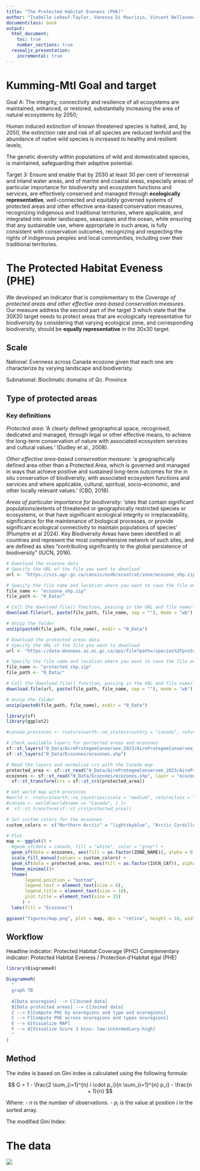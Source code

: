 ```yaml
---
title: "The Protected Habitat Eveness (PHE)"
author: "Isabelle Lebeuf-Taylor, Vanessa Di Maurizio, Vincent Bellavance et Benjamin Mercier"
documentclass: book
output:
  html_document:
    toc: true
    number_sections: true
  revealjs_presentation:
    incremental: true   
---
```


# Kumming-Mtl Goal and target

Goal A: The integrity, connectivity and resilience of all ecosystems are maintained, enhanced, or restored, substantially increasing the area of natural ecosystems by 2050; 

Human induced extinction of known threatened species is halted, and, by 2050, the extinction rate and risk of all species are reduced tenfold and the abundance of native wild species is increased to healthy and resilient levels; 

The genetic diversity within populations of wild and domesticated species, is maintained, safeguarding their adaptive potential.

Target 3:  Ensure and enable that by 2030 at least 30 per cent of terrestrial and inland water areas, and of marine and coastal areas, especially areas of particular importance for biodiversity and ecosystem functions and services, are effectively conserved and managed through **ecologically representative**, well-connected and equitably governed systems of protected areas and other effective area-based conservation measures, recognizing indigenous and traditional territories, where applicable, and integrated into wider landscapes, seascapes and the ocean, while ensuring that any sustainable use, where appropriate in such areas, is fully consistent with conservation outcomes, recognizing and respecting the rights of indigenous peoples and local communities, including over their traditional territories.

# The Protected Habitat Eveness (PHE)

We developed an indicator that is complementary to the *Coverage of protected areas and other effective area-based conservation measures*. Our measure address the second part of the target 3 which state that the 30X30 target needs to protect areas that are ecologically representative for biodiversity by considering that varying ecological zone, and corresponding biodiversity, should be **equally representative** in the 30x30 target.

## Scale
National: Evenness across Canada ecozone given that each one are characterize by varying landscape and biodiveristy.

Subnational: Bioclimatic domains of Qc. Province

## Type of protected areas

### Key definitions

*Protected area*: ‘A clearly defined geographical space, recognised, dedicated and managed, through legal or other effective means, to achieve the long-term conservation of nature with associated ecosystem services and cultural values.’ (Dudley et al., 2008). 

*Other effective area-based conservation measure*: ‘a geographically defined area other than a Protected Area, which is governed and managed in ways that achieve positive and sustained long-term outcomes for the in situ conservation of biodiversity, with associated ecosystem functions and services and where applicable, cultural, spiritual, socio–economic, and other locally relevant values.’ (CBD, 2018).

*Areas of particular importance for biodiversity*: ‘sites that contain significant populations/extents of threatened or geographically restricted species or ecosystems, or that have significant ecological integrity or irreplaceability, significance for the maintenance of biological processes, or provide significant ecological connectivity to maintain populations of species’ (Plumptre et al 2024). Key Biodiversity Areas have been identified in all countries and represent the most comprehensive network of such sites, and are defined as sites “contributing significantly to the global persistence of biodiversity” (IUCN, 2016).

```r
# Download the ecozone data
# Specify the URL of the file you want to download
url <- "https://sis.agr.gc.ca/cansis/nsdb/ecostrat/zone/ecozone_shp.zip"

# Specify the file name and location where you want to save the file on your computer
file_name <- "ecozone_shp.zip"
file_path <- "0_Data/"

# Call the download.file() function, passing in the URL and file name/location as arguments
download.file(url, paste(file_path, file_name, sep = ""), mode = "wb")

# Unzip the folder
unzip(paste0(file_path, file_name), exdir = "0_Data")

# Download the protected areas data
# Specify the URL of the file you want to download
url <- "https://data-donnees.az.ec.gc.ca/api/file?path=/species%2Fprotectrestore%2Fcanadian-protected-conserved-areas-database%2FDatabases%2FAireProtegeeConservee_2023.zip"

# Specify the file name and location where you want to save the file on your computer
file_name <- "protected_shp.zip"
file_path <- "0_Data/"

# Call the download.file() function, passing in the URL and file name/location as arguments
download.file(url, paste(file_path, file_name, sep = ""), mode = "wb")

# Unzip the folder
unzip(paste0(file_path, file_name), exdir = "0_Data")
```

```r
library(sf)
library(ggplot2)

#canada_provinces <- rnaturalearth::ne_states(country = "canada", returnclass = "sf")

# Check available layers for portected areas and ecozones
sf::st_layers("0_Data/AireProtegeeConservee_2023/AireProtegeeConservee_2023.gdb")
sf::st_layers("0_Data/Ecozones/ecozones.shp")

# Read the layers and normalize crs with the Canada map
protected_area <- sf::st_read("0_Data/AireProtegeeConservee_2023/AireProtegeeConservee_2023.gdb", layer = "AireProtegeeConservee_2023")
ecozones <- sf::st_read("0_Data/Ecozones/ecozones.shp", layer = "ecozones") |>
  sf::st_transform(crs = sf::st_crs(protected_area))

# Get world map with provinces
#world <- rnaturalearth::ne_countries(scale = "medium", returnclass = "sf")
#canada <- world[world$name == "Canada", ] |>
#  sf::st_transform(sf::st_crs(protected_area))

# Set custom colors for the ecozones
custom_colors <- c("Northern Arctic" = "lightskyblue", "Arctic Cordillera" = "royalblue", "Southern Arctic" = "royalblue4", "Taiga Cordillera" = "lavenderblush3", "Taiga Plain" = "khaki4", "Taiga Shield" = "orangered4", "Boreal Cordillera" = "darkolivegreen", "Boreal PLain" = "darkgreen", "Pacific Maritime" = "turquoise3", "Boreal Shield" = "coral2", "Hudson Plain" = "lightsalmon3", "Montane Cordillera" = "gold3", "Prairie" = "orange", "Atlantic Maritime" = "midnightblue", "MixedWood Plain" = "springgreen")

# Plot
map <- ggplot() +
  #geom_sf(data = canada, fill = "white", color = "grey") +
  geom_sf(data = ecozones, aes(fill = as.factor(ZONE_NAME)), alpha = 0.5) +
  scale_fill_manual(values = custom_colors) +
  geom_sf(data = protected_area, aes(fill = as.factor(IUCN_CAT)), alpha = 0.2) +
  theme_minimal()+
  theme(
       legend.position = "bottom",
       legend.text = element_text(size = 8),
       legend.title = element_text(size = 10),
       plot.title = element_text(size = 15)
      ) +
  labs(fill = "Ecozones")

ggsave("figures/map.png", plot = map, dpi = "retina", height = 18, width = 18, units = "cm", bg = "white")
```

## Workflow

Headline indicator: Protected Habitat Coverage (PHC)
Complementary indicator: Protected Habitat Eveness / Protection d'Habitat égal (PHE)

```r
library(DiagrammeR)

DiagrammeR(
  "
  graph TB
  
  A[Data ecoregion] --> C[Joined data]
  B[Data protected areas] --> C[Joined data]
  C --> E[Compute PHC by ecoregions and type and ecoregions]
  C --> F[Compute PHE across ecoregions and types ecoregions]
  E --> G[Visualize MAP]
  F --> H[Visualize Score 3 bins: low-intermediary-high]
  "
)
```


## Method

The index is based on Gini index is calculated using the following formula:

$$
G = 1 - \frac{2 \sum_{i=1}^{n} i \cdot p_i}{n \sum_{i=1}^{n} p_i} - \frac{n + 1}{n}
$$

Where:
- *n* is the number of observations.
- $p_{i}$ is the value at position *i* in the sorted array.


The modified Gini Index: 





# The data
![](figures/map.png)